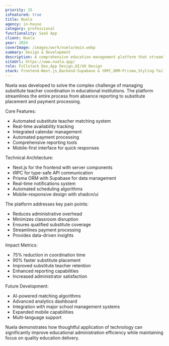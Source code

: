 ```yaml
---
priority: 15
isFeatured: true
title: Nuela
agency: in-house
category: professional
functionality: SaaS App
client: Nuela
year: 2024
coverImage: /images/work/nuela/main.webp
summary: Design & Development
description: A comprehensive education management platform that streamlines teacher scheduling and substitute coordination. The app helps schools efficiently manage their staff resources, automate schedule creation, and ensure seamless classroom coverage through an intuitive interface and real-time updates.
siteUrl: https://www.nuela.app/
role: Fullstack Dev,App Design,UI/UX Design
stack: Frontend-Next.js,Backend-Supabase & tRPC,ORM-Prisma,Styling-Tailwind CSS,UX/UI-shadcn/ui
---
```


Nuela was developed to solve the complex challenge of managing substitute teacher coordination in educational institutions. The platform streamlines the entire process from absence reporting to substitute placement and payment processing.

Core Features:

- Automated substitute teacher matching system
- Real-time availability tracking
- Integrated calendar management
- Automated payment processing
- Comprehensive reporting tools
- Mobile-first interface for quick responses

Technical Architecture:

- Next.js for the frontend with server components
- tRPC for type-safe API communication
- Prisma ORM with Supabase for data management
- Real-time notifications system
- Automated scheduling algorithms
- Mobile-responsive design with shadcn/ui

The platform addresses key pain points:

- Reduces administrative overhead
- Minimizes classroom disruption
- Ensures qualified substitute coverage
- Streamlines payment processing
- Provides data-driven insights

Impact Metrics:

- 75% reduction in coordination time
- 90% faster substitute placement
- Improved substitute teacher retention
- Enhanced reporting capabilities
- Increased administrator satisfaction

Future Development:

- AI-powered matching algorithms
- Advanced analytics dashboard
- Integration with major school management systems
- Expanded mobile capabilities
- Multi-language support

Nuela demonstrates how thoughtful application of technology can significantly improve educational administration efficiency while maintaining focus on quality education delivery.
